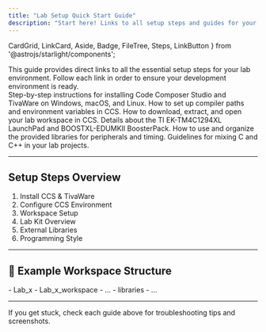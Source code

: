 ```yaml
---
title: "Lab Setup Quick Start Guide"
description: "Start here! Links to all setup steps and guides for your lab environment."
---
```


  CardGrid,
  LinkCard,
  Aside,
  Badge,
  FileTree,
  Steps,
  LinkButton
} from '@astrojs/starlight/components';

<Aside type="note" title="Start Here!">
  This guide provides direct links to all the essential setup steps for your lab environment.  
  Follow each link in order to ensure your development environment is ready.
</Aside>

<CardGrid>
  <LinkCard href="/guides/installccs" title="Install CCS & TivaWare" icon="download">
    Step-by-step instructions for installing Code Composer Studio and TivaWare on Windows, macOS, and Linux.  
    <Badge text="Required" variant="success" />
  </LinkCard>

  <LinkCard href="/guides/enviromentsetup" title="Configure CCS Environment" icon="settings">
    How to set up compiler paths and environment variables in CCS.  
    <Badge text="Lab Computers" variant="tip" />
  </LinkCard>

  <LinkCard href="/guides/openworkspace" title="Workspace Setup" icon="folder">
    How to download, extract, and open your lab workspace in CCS.  
    <Badge text="First Use" variant="note" />
  </LinkCard>

  <LinkCard href="/guides/labkit" title="Lab Kit Overview" icon="laptop">
    Details about the TI EK-TM4C1294XL LaunchPad and BOOSTXL-EDUMKII BoosterPack.  
    <Badge text="Hardware" variant="default" />
  </LinkCard>

  <LinkCard href="/guides/external_libraries" title="External Libraries" icon="library">
    How to use and organize the provided libraries for peripherals and timing.  
    <Badge text="Recommended" variant="caution" />
  </LinkCard>

  <LinkCard href="/guides/programmingstyle" title="Programming Style" icon="code">
    Guidelines for mixing C and C++ in your lab projects.  
    <Badge text="Best Practices" variant="success" />
  </LinkCard>
</CardGrid>

---

## Setup Steps Overview

<Steps>
  <ol>
    <li><LinkButton href="/guides/installccs">Install CCS & TivaWare</LinkButton></li>
    <li><LinkButton href="/guides/enviromentsetup">Configure CCS Environment</LinkButton></li>
    <li><LinkButton href="/guides/openworkspace">Workspace Setup</LinkButton></li>
    <li><LinkButton href="/guides/labkit">Lab Kit Overview</LinkButton></li>
    <li><LinkButton href="/guides/external_libraries">External Libraries</LinkButton></li>
    <li><LinkButton href="/guides/programmingstyle">Programming Style</LinkButton></li>
  </ol>
</Steps>

---

## 📁 Example Workspace Structure

<FileTree>
  - Lab_x
    - Lab_x_workspace
      - ...
    - libraries
      - ...
</FileTree>

---

<Aside type="tip" title="Need Help?">
  If you get stuck, check each guide above for troubleshooting tips and screenshots.
</Aside>
